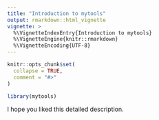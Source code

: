 ```yaml
---
title: "Introduction to mytools"
output: rmarkdown::html_vignette
vignette: >
  %\VignetteIndexEntry{Introduction to mytools}
  %\VignetteEngine{knitr::rmarkdown}
  %\VignetteEncoding{UTF-8}
---
```


```r
knitr::opts_chunk$set(
  collapse = TRUE,
  comment = "#>"
)
```

```r
library(mytools)
```
I hope you liked this detailed description. 
